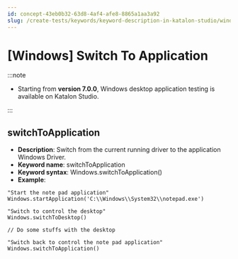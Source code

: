```yaml
---
id: concept-43eb0b32-63d8-4af4-afe8-8865a1aa3a92
slug: /create-tests/keywords/keyword-description-in-katalon-studio/windows-keywords/windows-switch-to-application
---
```


# \[Windows\] Switch To Application


:::note

-   Starting from **version 7.0.0**, Windows desktop application testing is available on Katalon Studio.


:::

## switchToApplication

-   **Description**: Switch from the current running driver to the application Windows Driver.
-   **Keyword name**: switchToApplication
-   **Keyword syntax**: Windows.switchToApplication\(\)
-   **Example**:

```
"Start the note pad application"
Windows.startApplication('C:\\Windows\\System32\\notepad.exe')

"Switch to control the desktop"
Windows.switchToDesktop()

// Do some stuffs with the desktop

"Switch back to control the note pad application"
Windows.switchToApplication()

```